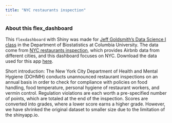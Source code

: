 ```yaml
---
title: "NYC restaurants inspection"
---
```


### About this flex_dashboard

This `flexdashboard` with Shiny was made for [Jeff Goldsmith's Data Science I class](http://jeffgoldsmith.com/DSI/index.html) in the Department of Biostatistics at Columbia University. The data come from [NYC restaurants inspection](https://dev.socrata.com/foundry/data.cityofnewyork.us/9w7m-hzhe), which provides Airbnb data from different cities, and this dashboard focuses on NYC. Download the data used for this app [here](http://jeffgoldsmith.com/DSI/dataset_restaurant_inspections.html).

Short introduction: The New York City Department of Health and Mental Hygiene (DOHMH) conducts unannounced restaurant inspections on an annual basis in order to check for compliance with policies on food handling, food temperature, personal hygiene of restaurant workers, and vermin control. Regulation violations are each worth a pre-specified number of points, which are totaled at the end of the inspection. Scores are converted into grades, where a lower score earns a higher grade. However, we have shrinked the original dataset to smaller size due to the limitation of the shinyapp.io. 

